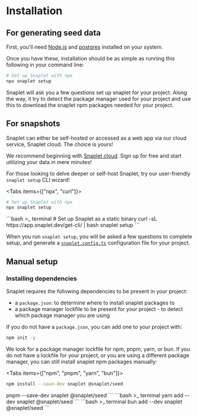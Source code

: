 
# Installation

## For generating seed data

First, you'll need [Node.js](https://nodejs.org/en/) and [postgres](https://www.postgresql.org/) installed on your system.

Once you have these, installation should be as simple as running this following in your command line:

```bash >_&nbsp;terminal
# Set up Snaplet with npx
npx snaplet setup
```

Snaplet will ask you a few questions set up snaplet for your project. Along the way, it try to detect the package manager used for your project and use this
to download the snaplet npm packages needed for your project.

## For snapshots
Snaplet can either be self-hosted or accessed as a web app via our cloud service, Snaplet cloud. The choice is yours!

We recommend beginning with [Snaplet cloud](https://snaplet.dev). Sign up for free and start utilizing your data in mere minutes!

For those looking to delve deeper or self-host Snaplet, try our user-friendly `snaplet setup` CLI wizard!

<Tabs items={["npx", "curl"]}>
  <Tab>
  ```bash >_&nbsp;terminal
  # Set up Snaplet with npx
  npx snaplet setup
  ```
  </Tab>
  <Tab>
  ```bash >_&nbsp;terminal
  # Set up Snaplet as a static binary
  curl -sL https://app.snaplet.dev/get-cli/ | bash
  snaplet setup
  ```
  </Tab>
</Tabs>


When you run `snaplet setup`, you will be asked a few questions to complete setup, and generate a [`snaplet.config.ts`](/reference/configuration) configuration file for your project.

## Manual setup

### Installing dependencies

Snaplet requires the following dependencies to be present in your project:
* a `package.json`: to determine where to install snaplet packages to
* a package manager lockfile to be present for your project - to detect which package manager you are using

If you do not have a `package.json`, you can add one to your project with:

```bash >_&nbsp;terminal
npm init -y
```

We look for a package manager lockfile for npm, pnpm, yarn, or bun. If you do not have a lockfile for your project, or you are using a different package manager, you can still install snaplet npm packages manually:

<Tabs items={["npm", "pnpm", "yarn", "bun"]}>
  <Tab>
  ```bash >_&nbsp;terminal
  npm install --save-dev snaplet @snaplet/seed
  ```
  </Tab>
  <Tab>
  pnpm --save-dev snaplet @snaplet/seed
  ```
  </Tab>
  <Tab>
  ```bash >_&nbsp;terminal
  yarn add --dev snaplet @snaplet/seed
  ```
  </Tab>
    <Tab>
  ```bash >_&nbsp;terminal
  bun add --dev snaplet @snaplet/seed
  ```
  </Tab>
</Tabs>
